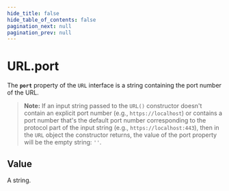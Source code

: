 ```yaml
---
hide_title: false
hide_table_of_contents: false
pagination_next: null
pagination_prev: null
---
```

# URL.port

The **`port`** property of the `URL` interface is
a string containing the port number of the URL.

> **Note:** If an input string passed to the `URL()` constructor doesn't contain an explicit port number (e.g., `https://localhost`) or contains a port number that's the default port number corresponding to the protocol part of the input string (e.g., `https://localhost:443`), then in the `URL` object the constructor returns, the value of the port property will be the empty string: `''`.

## Value

A string.

